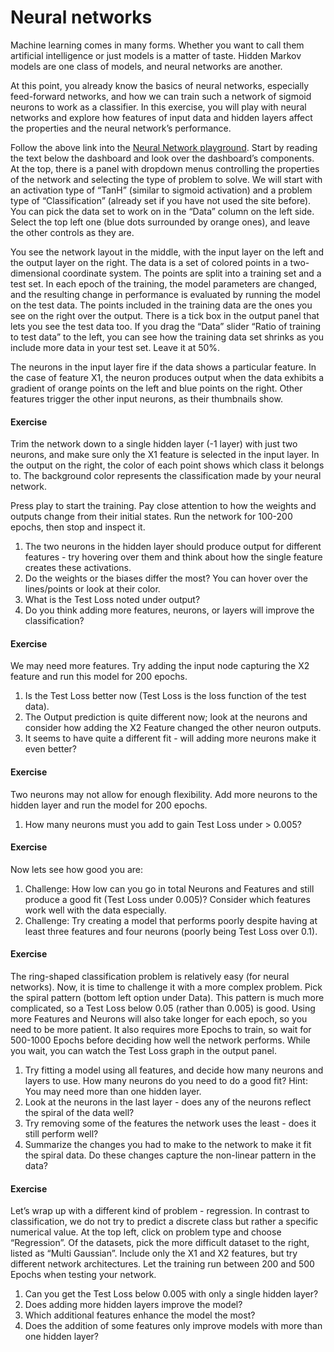 
# Neural networks

Machine learning comes in many forms. Whether you want to call them artificial intelligence or just models is a matter of taste. Hidden Markov models are one class of models, and neural networks are another. 

At this point, you already know the basics of neural networks, especially feed-forward networks, and how we can train such a network of sigmoid neurons to work as a classifier. In this exercise, you will play with neural networks and explore how features of input data and hidden layers affect the properties and the neural network's performance.

Follow the above link into the [Neural Network playground](https://playground.tensorflow.org/). Start by reading the text below the dashboard and look over the dashboard's components. At the top, there is a panel with dropdown menus controlling the properties of the network and selecting the type of problem to solve. We will start with an activation type of "TanH" (similar to sigmoid activation) and a problem type of "Classification" (already set if you have not used the site before). You can pick the data set to work on in the "Data" column on the left side. Select the top left one (blue dots surrounded by orange ones), and leave the other controls as they are. 

You see the network layout in the middle, with the input layer on the left and the output layer on the right. The data is a set of colored points in a two-dimensional coordinate system. The points are split into a training set and a test set. In each epoch of the training, the model parameters are changed, and the resulting change in performance is evaluated by running the model on the test data. The points included in the training data are the ones you see on the right over the output. There is a tick box in the output panel that lets you see the test data too. If you drag the "Data" slider "Ratio of training to test data" to the left, you can see how the training data set shrinks as you include more data in your test set.  Leave it at 50%. 

The neurons in the input layer fire if the data shows a particular feature. In the case of feature X1, the neuron produces output when the data exhibits a gradient of orange points on the left and blue points on the right. Other features trigger the other input neurons, as their thumbnails show.

#### Exercise

Trim the network down to a single hidden layer (-1 layer) with just two neurons, and make sure only the X1 feature is selected in the input layer. In the output on the right, the color of each point shows which class it belongs to. The background color represents the classification made by your neural network.

Press play to start the training. Pay close attention to how the weights and outputs change from their initial states. Run the network for 100-200 epochs, then stop and inspect it. 

1. The two neurons in the hidden layer should produce output for different features - try hovering over them and think about how the single feature creates these activations. 
2. Do the weights or the biases differ the most? You can hover over the lines/points or look at their color.
3. What is the Test Loss noted under output?
4. Do you think adding more features, neurons, or layers will improve the classification?

#### Exercise

We may need more features. Try adding the input node capturing the X2 feature and run this model for 200 epochs.

1. Is the Test Loss better now (Test Loss is the loss function of the test data).
2. The Output prediction is quite different now; look at the neurons and consider how adding the X2 Feature changed the other neuron outputs.
3. It seems to have quite a different fit - will adding more neurons make it even better?

#### Exercise

Two neurons may not allow for enough flexibility. Add more neurons to the hidden layer and run the model for 200 epochs.

1. How many neurons must you add to gain Test Loss under > 0.005?

#### Exercise

Now lets see how good you are:

1. Challenge: How low can you go in total Neurons and Features and still produce a good fit (Test Loss under 0.005)? Consider which features work well with the data especially.
2. Challenge: Try creating a model that performs poorly despite having at least three features and four neurons (poorly being Test Loss over 0.1).

#### Exercise

The ring-shaped classification problem is relatively easy (for neural networks). Now, it is time to challenge it with a more complex problem. Pick the spiral pattern (bottom left option under Data). This pattern is much more complicated, so a Test Loss below 0.05 (rather than 0.005) is good. Using more Features and Neurons will also take longer for each epoch, so you need to be more patient. It also requires more Epochs to train, so wait for 500-1000 Epochs before deciding how well the network performs. While you wait, you can watch the Test Loss graph in the output panel.

1. Try fitting a model using all features, and decide how many neurons and layers to use. How many neurons do you need to do a good fit? Hint: You may need more than one hidden layer.
2. Look at the neurons in the last layer - does any of the neurons reflect the spiral of the data well?
3. Try removing some of the features the network uses the least - does it still perform well?
4. Summarize the changes you had to make to the network to make it fit the spiral data. Do these changes capture the non-linear pattern in the data?

#### Exercise

Let's wrap up with a different kind of problem - regression. In contrast to classification, we do not try to predict a discrete class but rather a specific numerical value. At the top left, click on problem type and choose "Regression". Of the datasets, pick the more difficult dataset to the right, listed as "Multi Gaussian". Include only the X1 and X2 features, but try different network architectures. Let the training run between 200 and 500 Epochs when testing your network.

1. Can you get the Test Loss below 0.005 with only a single hidden layer?
2. Does adding more hidden layers improve the model?
3. Which additional features enhance the model the most?
4. Does the addition of some features only improve models with more than one hidden layer?
